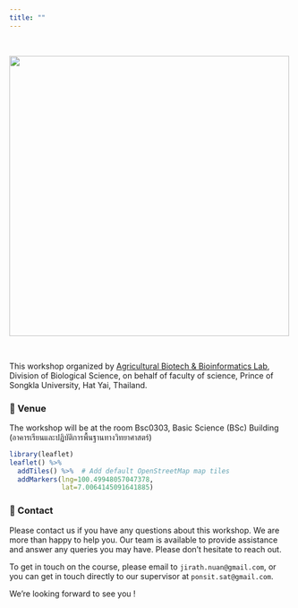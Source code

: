 ```yaml
---
title: ""
---
```


 

![](img/abbl_logo.png){fig-align="center" width="500"}

 

This workshop organized by [Agricultural Biotech & Bioinformatics Lab](https://molbioshrimp.wordpress.com), Division of Biological Science, on behalf of faculty of science, Prince of Songkla University, Hat Yai, Thailand.

### 📍 Venue

The workshop will be at the room Bsc0303, Basic Science (BSc) Building (อาคารเรียนและปฏิบัติการพื้นฐานทางวิทยาศาสตร์)

```r
library(leaflet)
leaflet() %>%
  addTiles() %>%  # Add default OpenStreetMap map tiles
  addMarkers(lng=100.49948057047378, 
             lat=7.0064145091641885)
```

### 📧 Contact

Please contact us if you have any questions about this workshop. We are more than happy to help you. Our team is available to provide assistance and answer any queries you may have. Please don't hesitate to reach out.

To get in touch on the course, please email to `jirath.nuan@gmail.com`, or you can get in touch directly to our supervisor at `ponsit.sat@gmail.com`.

We're looking forward to see you !
